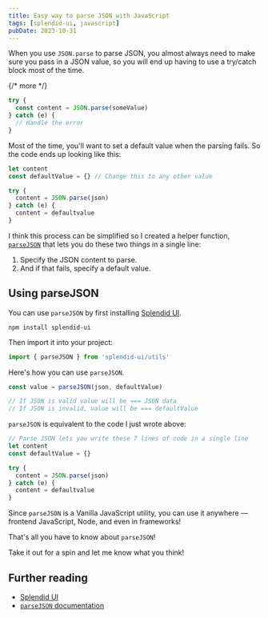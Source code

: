 ```yaml
---
title: Easy way to parse JSON with JavaScript
tags: [splendid-ui, javascript]
pubDate: 2023-10-31
---
```


When you use `JSON.parse` to parse JSON, you almost always need to make sure you pass in a JSON value, so you will end up having to use a try/catch block most of the time.

{/* more */}

```js
try {
  const content = JSON.parse(someValue)
} catch (e) {
  // Handle the error
}
```

Most of the time, you'll want to set a default value when the parsing fails. So the code ends up looking like this:

```js
let content
const defaultValue = {} // Change this to any other value

try {
  content = JSON.parse(json)
} catch (e) {
  content = defaultvalue
}
```

I think this process can be simplified so I created a helper function, [`parseJSON`](https://splendid-ui.com/javascript/parse-json) that lets you do these two things in a single line:

1. Specify the JSON content to parse.
2. And if that fails, specify a default value.

## Using parseJSON

You can use `parseJSON` by first installing [Splendid UI](https://splendid-ui.com).

```shell
npm install splendid-ui
```

Then import it into your project:

```js
import { parseJSON } from 'splendid-ui/utils'
```

Here's how you can use `parseJSON`.

```js
const value = parseJSON(json, defaultValue)

// If JSON is valid value will be === JSON data
// If JSON is invalid, value will be === defaultValue
```

`parseJSON` is equivalent to the code I just wrote above:

```js
// Parse JSON lets you write these 7 lines of code in a single line
let content
const defaultValue = {}

try {
  content = JSON.parse(json)
} catch (e) {
  content = defaultvalue
}
```

Since `parseJSON` is a Vanilla JavaScript utility, you can use it anywhere — frontend JavaScript, Node, and even in frameworks!

That's all you have to know about `parseJSON`!

Take it out for a spin and let me know what you think!

## Further reading

- [Splendid UI](https://splendid-ui.com)
- [`parseJSON` documentation](https://splendid-ui.com/javascript/parse-json)
